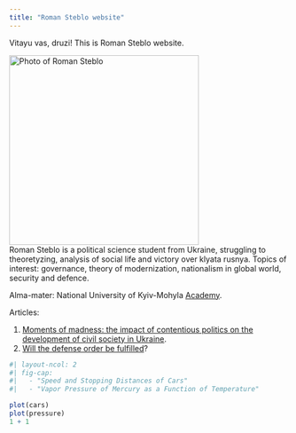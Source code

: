 ```yaml
---
title: "Roman Steblo website"
---
```


Vitayu vas, druzi! This is Roman Steblo website.

![Photo of Roman Steblo](photo_2022-06-10_23-54-32.jpg){width="342"}\
Roman Steblo is a political science student from Ukraine, struggling to theoretyzing, analysis of social life and victory over klyata rusnya. Topics of interest: governance, theory of modernization, nationalism in global world, security and defence.

Alma-mater: National University of Kyiv-Mohyla [Academy](https://www.ukma.edu.ua/).

Articles:

1.  [Moments of madness: the impact of contentious politics on the development of civil society in Ukraine](http://ekmair.ukma.edu.ua/handle/123456789/20683).
2.  [Will the defense order be fulfilled](https://www.epravda.com.ua/columns/2020/12/31/669676/)?

```r
#| layout-ncol: 2
#| fig-cap: 
#|   - "Speed and Stopping Distances of Cars"
#|   - "Vapor Pressure of Mercury as a Function of Temperature"

plot(cars)
plot(pressure)
1 + 1
```
